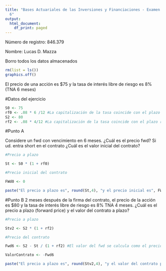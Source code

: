 ---
title: "Bases Actuariales de las Inversiones y Financiaciones - Examen 1 2025 1C Ej
  6"
output:
  html_document:
    df_print: paged
---

Número de registro: 846.379

Nombre: Lucas D. Mazza

Borro todos los datos almacenados

```{r}
rm(list = ls())
graphics.off()

```

El precio de una acción es $75 y la tasa de interés libre de riesgo es 8% (TNA 6 meses)

#Datos del ejercicio

```{r}
S0 <- 75
rf0 <- .08 * 6 /12 #La capitalización de la tasa coincide con el plazo restante del fwd
S2 <- 80
rf2 <- .08 * 4/12 #La capitalización de la tasa coincide con el plazo restante del fwd
```

#Punto A 

Considere un fwd con vencimiento en 6 meses. ¿Cuál es el precio fwd? Si ud. entra short en el contrato ¿Cuál es el valor inicial del contrato?


```{r}
#Precio a plazo

St <- S0 * (1 + rf0)

#Precio inicial del contrato

FWd0 <- 0

paste("El precio a plazo es", round(St,4), "y el precio inicial es", FWd0)
```

#Punto B 
2 meses después de la firma del contrato, el precio de la acción es $80 y la tasa de interés libre de riesgo es 8% TNA 4 meses. ¿Cuál es el precio a plazo (forward price) y el valor del contrato a plazo?

```{r}

#Precio a plazo

Stv2 <- S2 * (1 + rf2)

#Precio del contrato

Fwd6 <- S2 - St / (1 + rf2) #El valor del fwd se calcula como el precio menos el valor presente del precio a plazo

ValorContrato <- -Fwd6

paste("El precio a plazo es", round(Stv2,4), "y el valor del contrato para la parte vendedora es", round(ValorContrato,4))

```
